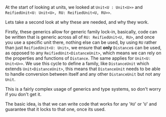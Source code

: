 At the start of looking at units, we looked at `Unit<U : Unit<U>>` and
`ReifiedUnit<U: Unit<U>, RU: ReifiedUnit<U, RU>>`.

Lets take a second look at why these are needed, and why they work.

Firstly, these generics allow for generic family lock-in, basically, code can be
written that is generic across all of `RU: ReifiedUnit<U, RU>`, and once you use
a specific unit there, nothing else can be used, by using `RU` rather than just
`ReifiedUnit<U: Unit>`, we ensure that __only__ `Distance`s can be used, as
opposed to any `ReifiedUnit<DistanceUnit>`, which means we can rely on the
properties and functions of `Distance`. The same applies for `Unit<U: Unit<U>>`.
We use this cycle to define a family, like `DistanceUnit` which extends
`Unit<DistanceUnit>`, this means that `DistanceUnit` needs to be able to handle
conversion between itself and any other `DistanceUnit` but not any `Unit`.

This is a fairly complex usage of generics and type systems, so don't worry if
you don't get it.

The basic idea, is that we can write code that works for any '`RU`' or '`U`' and
guarantee that it locks to that one, once its used.
